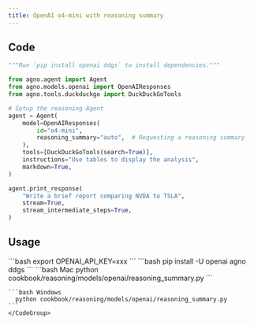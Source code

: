 ```yaml
---
title: OpenAI o4-mini with reasoning summary
---
```


## Code

```python cookbook/reasoning/models/openai/reasoning_summary.py
"""Run `pip install openai ddgs` to install dependencies."""

from agno.agent import Agent
from agno.models.openai import OpenAIResponses
from agno.tools.duckduckgo import DuckDuckGoTools

# Setup the reasoning Agent
agent = Agent(
    model=OpenAIResponses(
        id="o4-mini",
        reasoning_summary="auto",  # Requesting a reasoning summary
    ),
    tools=[DuckDuckGoTools(search=True)],
    instructions="Use tables to display the analysis",
    markdown=True,
)

agent.print_response(
    "Write a brief report comparing NVDA to TSLA",
    stream=True,
    stream_intermediate_steps=True,
)
```

## Usage

<Steps>
  <Snippet file="create-venv-step.mdx" />

  <Step title="Set your API key">
    ```bash
    export OPENAI_API_KEY=xxx
    ```
  </Step>

  <Step title="Install libraries">
    ```bash
    pip install -U openai agno ddgs
    ```
  </Step>

  <Step title="Run Agent">
    <CodeGroup>
    ```bash Mac
      python cookbook/reasoning/models/openai/reasoning_summary.py
    ```

    ```bash Windows
      python cookbook/reasoning/models/openai/reasoning_summary.py
    ```
    </CodeGroup>
  </Step>
</Steps>